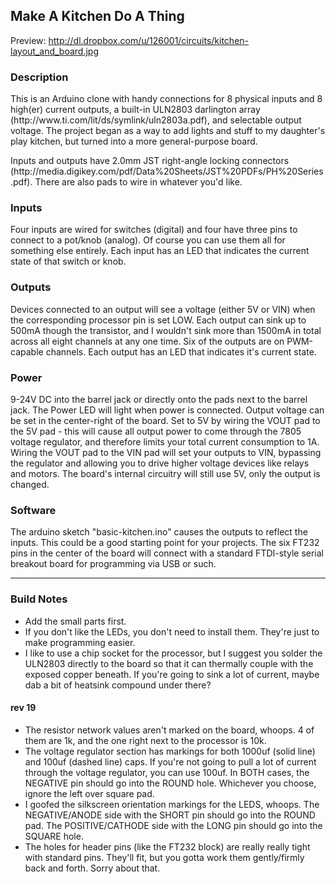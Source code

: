 == Make A Kitchen Do A Thing ==

Preview: http://dl.dropbox.com/u/126001/circuits/kitchen-layout_and_board.jpg

=== Description ===
This is an Arduino clone with handy connections for 8 physical inputs and 8 high(er) current outputs, a built-in ULN2803 darlington array (http://www.ti.com/lit/ds/symlink/uln2803a.pdf), and selectable output voltage.  The project began as a way to add lights and stuff to my daughter's play kitchen, but turned into a more general-purpose board.

Inputs and outputs have 2.0mm JST right-angle locking connectors (http://media.digikey.com/pdf/Data%20Sheets/JST%20PDFs/PH%20Series.pdf).  There are also pads to wire in whatever you'd like.

=== Inputs ===
Four inputs are wired for switches (digital) and four have three pins to connect to a pot/knob (analog).  Of course you can use them all for something else entirely.   Each input has an LED that indicates the current state of that switch or knob.

=== Outputs ===
Devices connected to an output will see a voltage (either 5V or VIN) when the corresponding processor pin is set LOW. Each output can sink up to 500mA though the transistor, and I wouldn't sink more than 1500mA in total across all eight channels at any one time.  Six of the outputs are on PWM-capable channels.  Each output has an LED that indicates it's current state.

=== Power ===
9-24V DC into the barrel jack or directly onto the pads next to the barrel jack.  The Power LED will light when power is connected.
Output voltage can be set in the center-right of the board.
Set to 5V by wiring the VOUT pad to the 5V pad - this will cause all output power to come through the 7805 voltage regulator, and therefore limits your total current consumption to 1A.
Wiring the VOUT pad to the VIN pad will set your outputs to VIN, bypassing the regulator and allowing you to drive higher voltage devices like relays and motors.  The board's internal circuitry will still use 5V, only the output is changed.

=== Software ===
The arduino sketch "basic-kitchen.ino" causes the outputs to reflect the inputs.  This could be a good starting point for your projects.
The six FT232 pins in the center of the board will connect with a standard FTDI-style serial breakout board for programming via USB or such.

----

=== Build Notes ===
* Add the small parts first.
* If you don't like the LEDs, you don't need to install them.   They're just to make programming easier.
* I like to use a chip socket for the processor, but I suggest you solder the ULN2803 directly to the board so that it can thermally couple with the exposed copper beneath.  If you're going to sink a lot of current, maybe dab a bit of heatsink compound under there?

==== rev 19 ====
* The resistor network values aren't marked on the board, whoops.  4 of them are 1k, and the one right next to the processor is 10k.
* The voltage regulator section has markings for both 1000uf (solid line) and 100uf (dashed line) caps. If you're not going to pull a lot of current through the voltage regulator, you can use 100uf.  In BOTH cases, the NEGATIVE pin should go into the ROUND hole.  Whichever you choose, ignore the left over square pad.
* I goofed the silkscreen orientation markings for the LEDS, whoops.  The NEGATIVE/ANODE side with the SHORT pin should go into the ROUND pad.  The POSITIVE/CATHODE side with the LONG pin should go into the SQUARE hole.
* The holes for header pins (like the FT232 block) are really really tight with standard pins.  They'll fit, but you gotta work them gently/firmly back and forth.  Sorry about that.